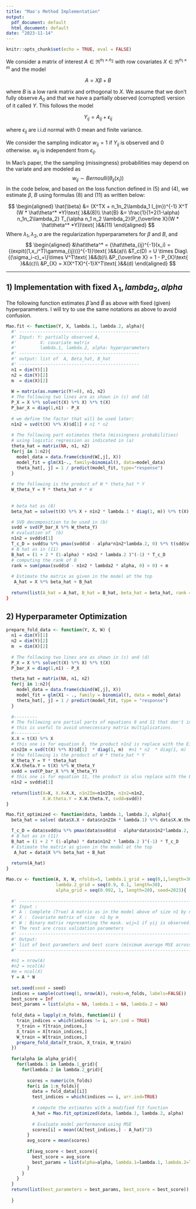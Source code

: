 ---
title: "Mao's Method Implementation"
output:
  pdf_document: default
  html_document: default
date: "2023-11-14"
---

```{r setup, include=FALSE}
knitr::opts_chunk$set(echo = TRUE, eval = FALSE)
```



We consider a matrix of interest $A \in \Re^{n_1\times n_2}$ with row covariates $X  \in \Re ^{n_1 \times m}$ and the model

$$
A = X \beta + B
$$

where $B$ is a low rank matrix and orthogonal to $X$. 
We assume that we don't fully observe $A_0$ and that we have a partially observed (corrupted) version of it called $Y$.
This follows the model 

$$
Y_{ij} = A_{ij} + \epsilon_{ij}
$$

where $\epsilon_{ij}$ are i.i.d normal with 0 mean and finite variance.

We consider the sampling indicator $w_{ij}=1$ if $Y_{ij}$ is observed and 0 otherwise. $w_{ij}$ is independent from $\epsilon_{ij}$.

In Mao's paper, the the sampling (missingness) probabilities may depend on the variate and are modeled as 
$$ w_{ij} \sim Bernoulli(\theta_{ij}(x_i))$$
In the code below, and based on the loss function defined in (5) and (4), we estimate $\beta$, $B$ using formulas (8) and (11) as written below:

$$
\begin{aligned}
\hat{\beta} &= (X^TX + n_1n_2\lambda_1 I_{m})^{-1} X^T (W * \hat\theta^* *Y)\text{        }&&(8)\\
\hat{B} &= \frac{1}{1+2(1-\alpha) n_1n_2\lambda_2} T_{\alpha n_1 n_2 \lambda_2}(P_{\overline X}(W * \hat\theta^* *Y))\text{        }&&(11)
\end{aligned}
$$
Where $\lambda_1,\lambda_2, \alpha$ are the regularization hyperparameters for $\beta$ and $B$, and
$$
\begin{aligned}
 &\hat\theta^* = {\hat\theta_{ij}^{-1}(x_i) = {(expit((1,x_i^T)\gamma_{ij}))}^{-1}}\text{        }&&(a)\\
&T_c(D) = U \times Diag\{(\sigma_i-c)_+\}\times V^T\text{        }&&(b)\\
&P_{\overline X} = 1 - P_{X}\text{        }&&(c)\\
&P_{X} = X(X^TX)^{-1}X^T\text{        }&&(d)
\end{aligned}
$$

----------------------

## 1) Implementation with fixed $\lambda_1, lambda_2,  alpha$ 

The following function estimates $\hat\beta$ and $\hat B$ as above with fixed (given) hyperparameters. I will try to use the same notations as above to avoid confusion.

```{r}

Mao.fit <- function(Y, X, lambda.1, lambda.2, alpha){
  #' ----------------------------------------------
  #' Input: Y: partially observed A,
  #'         X: covariate matrix
  #'         lambda.1, lambda.2, alpha: hyperparameters
  #' ----------------------------------------------
  #' output: list of  A, Beta_hat, B_hat
  #' ----------------------------------------------
  n1 = dim(Y)[1]
  n2 = dim(Y)[2]
  m  = dim(X)[2]
  
  W = matrix(as.numeric(Y!=0), n1, n2)
  # The following two lines are as shown in (c) and (d)
  P_X = X %*% solve(t(X) %*% X) %*% t(X)
  P_bar_X = diag(1,n1) - P_X 
  
  # we define the factor that will be used later:
  n1n2 = svd(t(X) %*% X)$d[1] # n1 * n2
  
  # The following part estimates theta (missingness probabilities)
  # using logistic regression as indicated in (a)
  theta_hat = matrix(NA, n1, n2)
  for(j in 1:n2){
    model_data = data.frame(cbind(W[,j], X))
    model_fit = glm(X1~., family=binomial(), data=model_data)
    theta_hat[, j] = 1 / predict(model_fit, type="response")
  }
  
  # the following is the product of W * theta_hat * Y
  W_theta_Y = Y * theta_hat # * W 
  
  
  # beta hat as (8)
  beta_hat = solve(t(X) %*% X + n1n2 * lambda.1 * diag(1, m)) %*% t(X) %*% W_theta_Y

  # SVD decomposition to be used in (b)
  svdd = svd(P_bar_X %*% W_theta_Y)
  # evaluation of  (b)
  n1n2 = svdd$d[1]
  T_c_D = svdd$u %*% pmax(svdd$d - alpha*n1n2*lambda.2, 0) %*% t(sdd$v)
  # B hat as in (11)
  B_hat = (1 + 2 * (1-alpha) * n1n2 * lambda.2 )^(-1) * T_c_D
  # computing the rank of B
  rank = sum(pmax(svdd$d - n1n2 * lambda2 * alpha, 0) > 0) + m
  
  # Estimate the matrix as given in the model at the top
   A_hat = X %*% beta_hat + B_hat
  
  return(list(A_hat = A_hat, B_hat = B_hat, beta_hat = beta_hat, rank = rank)
}


```

## 2) Hyperparameter Optimization


```{r}
prepare_fold_data <- function(Y, X, W) {
  n1 = dim(Y)[1]
  n2 = dim(Y)[2]
  m  = dim(X)[2]
  
  # The following two lines are as shown in (c) and (d)
  P_X = X %*% solve(t(X) %*% X) %*% t(X)
  P_bar_X = diag(1,n1) - P_X 

  theta_hat = matrix(NA, n1, n2)
  for(j in 1:n2){
    model_data = data.frame(cbind(W[,j], X))
    model_fit = glm(X1 ~ ., family = binomial(), data = model_data)
    theta_hat[, j] = 1 / predict(model_fit, type = "response")
  }
  
  #---------
  # The following are partial parts of equations 8 and 11 that don't involve the hyperparameters.
  # this is useful to avoid unneccessary matrix multiplications.
  #----------
  X.X = t(X) %*% X
  # this one is for equation 8, the product n1n2 is replace with the Eigen value
  n1n2Im = svd(t(X) %*% X)$d[1]  * diag(1, m)  #n1 * n2  * diag(1, m)
  # the following is the product of W * theta_hat * Y
  W_theta_Y = Y * theta_hat
  X.W.theta.Y = t(X) %*% W_theta_Y
  svdd = svd(P_bar_X %*% W_theta_Y)
  # this one is for equation 11, the product is also replace with the Eigen value of the SVD
  n1n2 = svdd$d[1]
    
  return(list(X=X, X.X=X.X, n1n2Im=n1n2Im, n1n2=n1n2,
              X.W.theta.Y = X.W.theta.Y, svdd=svdd))
}

Mao.fit_optimized <- function(data, lambda.1, lambda.2, alpha){
  beta_hat = solve( data$X.X + data$n1n2Im * lambda.1) %*% data$X.W.theta.Y

  T_c_D = data$svdd$u %*% pmax(data$svdd$d - alpha*data$n1n2*lambda.2, 0) %*% t(data$sdd$v)
  # B hat as in (11)
  B_hat = (1 + 2 * (1-alpha) * data$n1n2 * lambda.2 )^(-1) * T_c_D
  # Estimate the matrix as given in the model at the top
   A_hat = data$X %*% beta_hat + B_hat
  
  return(A_hat)
}

```


```{r}
Mao.cv <- function(A, X, W, nfolds=5, lambda.1_grid = seq(0,1,length=30),
                   lambda.2_grid = seq(0.9, 0.1, length=30),
                   alpha_grid = seq(0.992, 1, length=20), seed=2023){
  
  #' -------------------------------------------------------------------
  #' Input :
  #' A : Complete (True) A matrix as in the model above of size n1 by n2
  #' X :  Covariate matrix of size  n1 by m
  #' W : Binary matrix representing the mask. wij=1 if yij is observed. size similar to A
  #' The rest are cross validation parameters
  #' --------------------------------------------------------------------
  #' Output:
  #' list of best parameters and best score (minimum average MSE across folds)
  #' --------------------------------------------------------------------

  #n1 = nrow(A)
  #n2 = ncol(A)
  #m = ncol(X)
  Y = A * W
  
  set.seed(seed = seed)
  indices = sample(cut(seq(1, nrow(A)), reaks=n_folds, labels=FALSE))
  best_score = Inf
  best_params = list(alpha = NA, lambda.1 = NA, lambda.2 = NA)
  
  fold_data = lapply(:n_folds, function(i) {
    train_indices = which(indices != i, arr.ind = TRUE)
    Y_train = Y[train_indices,]
    X_train = X[train_indices,]
    W_train = W[train_indices,]
    prepare_fold_data(Y_train, X_train, W_train)
  })
  
  for(alpha in alpha_grid){
    for(lambda.1 in lambda.1_grid){
      for(lambda.2 in lambda.2_grid){
        
        scores = numeric(n_folds)
        for(i in 1:n_folds){
          data = fold_data[[i]]
          test_indices = which(indices == i, arr.ind=TRUE)
          
          # compute the estimates with a modified fit function
          A_hat = Mao.fit_optimized(data, lambda.1, lambda.2, alpha)
          
          # Evaluate model performance using MSE
          scores[i] = mean((A[test_indices,] - A_hat)^2)
        }
        avg_score = mean(scores)
        
        if(avg_score < best_score){
          best_score = avg_score
          best_params = list(alpha=alpha, lambda.1=lambda.1, lambda.2=lambda.2)
        }
      }
    }
  }
  return(list(best_parameters = best_params, best_score = best_score))
  
  }


```


